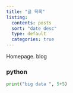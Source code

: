 ```yaml
---
title: "글 목록"
listing:
  contents: posts
  sort: "date desc"
  type: default
  categories: true
---
```


Homepage. blog     


### python
```python
print("big data ", 5+5)
```

